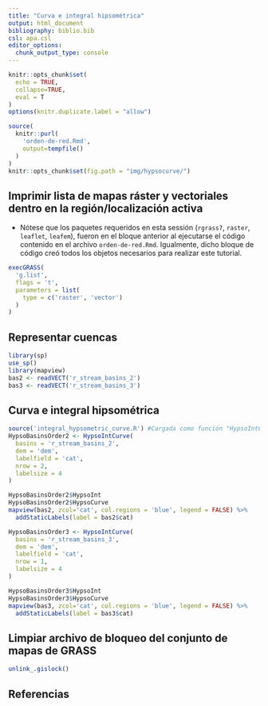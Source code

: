 ```yaml
---
title: "Curva e integral hipsométrica"
output: html_document
bibliography: biblio.bib
csl: apa.csl
editor_options: 
  chunk_output_type: console
---
```


```r
knitr::opts_chunk$set(
  echo = TRUE,
  collapse=TRUE,
  eval = T
)
options(knitr.duplicate.label = "allow")
```

<!-- Este .md fue generado a partir del .Rmd homónimo. Edítese el .Rmd -->

<!-- ## Retomar región de GRASS GIS creada en pasos previos -->

```r
source(
  knitr::purl(
    'orden-de-red.Rmd',
    output=tempfile()
  )
)
knitr::opts_chunk$set(fig.path = "img/hypsocurve/")
```

## Imprimir lista de mapas ráster y vectoriales dentro en la región/localización activa

* Nótese que los paquetes requeridos en esta sessión (`rgrass7`, `raster`, `leaflet`, `leafem`), fueron en el bloque anterior al ejecutarse el código contenido en el archivo `orden-de-red.Rmd`. Igualmente, dicho bloque de código creó todos los objetos necesarios para realizar este tutorial.

```r
execGRASS(
  'g.list',
  flags = 't',
  parameters = list(
    type = c('raster', 'vector')
  )
)
```

## Representar cuencas

```r
library(sp)
use_sp()
library(mapview)
bas2 <- readVECT('r_stream_basins_2')
bas3 <- readVECT('r_stream_basins_3')
```

## Curva e integral hipsométrica

```r
source('integral_hypsometric_curve.R') #Cargada como función "HypsoIntCurve"
HypsoBasinsOrder2 <- HypsoIntCurve(
  basins = 'r_stream_basins_2',
  dem = 'dem',
  labelfield = 'cat',
  nrow = 2,
  labelsize = 4
)
```

```r
HypsoBasinsOrder2$HypsoInt
HypsoBasinsOrder2$HypsoCurve
mapview(bas2, zcol='cat', col.regions = 'blue', legend = FALSE) %>%
  addStaticLabels(label = bas2$cat)
```

```r
HypsoBasinsOrder3 <- HypsoIntCurve(
  basins = 'r_stream_basins_3',
  dem = 'dem',
  labelfield = 'cat',
  nrow = 1,
  labelsize = 4
)
```

```r
HypsoBasinsOrder3$HypsoInt
HypsoBasinsOrder3$HypsoCurve
mapview(bas3, zcol='cat', col.regions = 'blue', legend = FALSE) %>%
  addStaticLabels(label = bas3$cat)
```

## Limpiar archivo de bloqueo del conjunto de mapas de GRASS

```r
unlink_.gislock()
```

## Referencias
